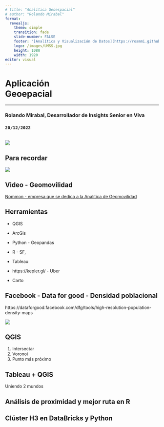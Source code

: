 ```yaml
---
# title: "Analítica Geoespacial"
# author: "Rolando Mirabal"
format:
  revealjs:
    theme: simple
    transition: fade
    slide-number: FALSE
    footer: "[Analítica y Visualización de Datos](https://roammi.github.io/data_analytics_and_viz_module/)"
    logo: /images/UMSS.jpg
    height: 1080
    width: 1920
editor: visual
---
```


<h1>Aplicación<br>Geoepacial</h1>

<hr>

<h3>Rolando Mirabal, Desarrollador de Insights Senior en Viva</h3>

<h3>`20/12/2022`</h3>

<br>![](Images/kepler-open-source-mapping.webp)

## Para recordar

![](Images/radio%20de%205km%20en%20el%20mapa.jpg)

## Video - Geomovilidad

[Nommon - empresa que se dedica a la Analítica de Geomovilidad](https://www.youtube.com/watch?v=uk_hOINqyU8)

## Herramientas

-   QGIS

-   ArcGis

-   Python - Geopandas

-   R - SF,

-   Tableau

-   https://kepler.gl/ - Uber

-   Carto

## Facebook - Data for good - Densidad poblacional

https://dataforgood.facebook.com/dfg/tools/high-resolution-population-density-maps

![](images/image-1282521992.png)

## QGIS

1.  Intersectar
2.  Voronoi
3.  Punto más próximo

## Tableau + QGIS

Uniendo 2 mundos

## Análisis de proximidad y mejor ruta en R

## Clúster H3 en DataBricks y Python
